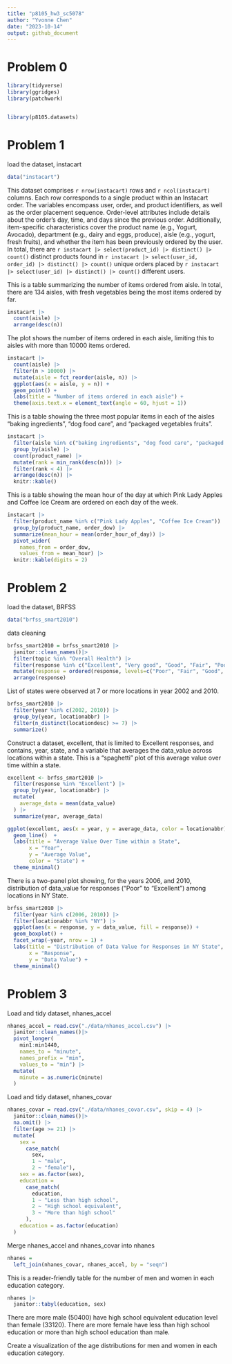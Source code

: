 ```yaml
---
title: "p8105_hw3_sc5078"
author: "Yvonne Chen"
date: "2023-10-14"
output: github_document
---
```


# Problem 0
```r
library(tidyverse)
library(ggridges)
library(patchwork)


library(p8105.datasets)

```

# Problem 1
load the dataset, instacart
```r
data("instacart")
```
This dataset comprises `r nrow(instacart)` rows and `r ncol(instacart)` columns. Each row corresponds to a single product within an Instacart order. The variables encompass user, order, and product identifiers, as well as the order placement sequence. Order-level attributes include details about the order's day, time, and days since the previous order. Additionally, item-specific characteristics cover the product name (e.g., Yogurt, Avocado), department (e.g., dairy and eggs, produce), aisle (e.g., yogurt, fresh fruits), and whether the item has been previously ordered by the user. In total, there are `r instacart |> select(product_id) |> distinct() |> count()` distinct products found in `r instacart |> select(user_id, order_id) |> distinct() |> count()` unique orders placed by `r instacart |> select(user_id) |> distinct() |> count()` different users.


This is a table summarizing the number of items ordered from aisle. In total, there are 134 aisles, with fresh vegetables being the most items ordered by far.
```r
instacart |> 
  count(aisle) |> 
  arrange(desc(n))
```


The plot shows the number of items ordered in each aisle, limiting this to aisles with more than 10000 items ordered.
```r
instacart |> 
  count(aisle) |> 
  filter(n > 10000) |> 
  mutate(aisle = fct_reorder(aisle, n)) |> 
  ggplot(aes(x = aisle, y = n)) + 
  geom_point() + 
  labs(title = "Number of items ordered in each aisle") +
  theme(axis.text.x = element_text(angle = 60, hjust = 1))

```


This is a table showing the three most popular items in each of the aisles “baking ingredients”, “dog food care”, and “packaged vegetables fruits”.
```r
instacart |> 
  filter(aisle %in% c("baking ingredients", "dog food care", "packaged vegetables fruits")) |>
  group_by(aisle) |> 
  count(product_name) |> 
  mutate(rank = min_rank(desc(n))) |> 
  filter(rank < 4) |> 
  arrange(desc(n)) |>
  knitr::kable()
```


This is a table showing the mean hour of the day at which Pink Lady Apples and Coffee Ice Cream are ordered on each day of the week.
```r
instacart |>
  filter(product_name %in% c("Pink Lady Apples", "Coffee Ice Cream")) |>
  group_by(product_name, order_dow) |>
  summarize(mean_hour = mean(order_hour_of_day)) |>
  pivot_wider(
    names_from = order_dow, 
    values_from = mean_hour) |>
  knitr::kable(digits = 2)
```


# Problem 2
load the dataset, BRFSS
```r
data("brfss_smart2010")
```

data cleaning
```r
brfss_smart2010 = brfss_smart2010 |>
  janitor::clean_names()|>
  filter(topic %in% "Overall Health") |>
  filter(response %in% c("Excellent", "Very good", "Good", "Fair", "Poor")) |>
  mutate(response = ordered(response, levels=c("Poor", "Fair", "Good", "Very good", "Excellent"))) |>
  arrange(response)
```


List of states were observed at 7 or more locations in year 2002 and 2010.
```r
brfss_smart2010 |>
  filter(year %in% c(2002, 2010)) |>
  group_by(year, locationabbr) |>
  filter(n_distinct(locationdesc) >= 7) |>
  summarize()
```


Construct a dataset, excellent, that is limited to Excellent responses, and contains, year, state, and a variable that averages the data_value across locations within a state. This is a “spaghetti” plot of this average value over time within a state.
```r
excellent <- brfss_smart2010 |>
  filter(response %in% "Excellent") |>
  group_by(year, locationabbr) |>
  mutate(
    average_data = mean(data_value)
  ) |>
  summarize(year, average_data)

ggplot(excellent, aes(x = year, y = average_data, color = locationabbr)) +
  geom_line()  +
  labs(title = "Average Value Over Time within a State",
       x = "Year",
       y = "Average Value",
       color = "State") + 
  theme_minimal()
```


There is a two-panel plot showing, for the years 2006, and 2010, distribution of data_value for responses (“Poor” to “Excellent”) among locations in NY State.
```r
brfss_smart2010 |>
  filter(year %in% c(2006, 2010)) |>
  filter(locationabbr %in% "NY") |>
  ggplot(aes(x = response, y = data_value, fill = response)) +
  geom_boxplot() +
  facet_wrap(~year, nrow = 1) +
  labs(title = "Distribution of Data Value for Responses in NY State",
       x = "Response",
       y = "Data Value") +
  theme_minimal()
```


# Problem 3
Load and tidy dataset, nhanes_accel
```r
nhanes_accel = read.csv("./data/nhanes_accel.csv") |>
  janitor::clean_names()|>
  pivot_longer(
    min1:min1440,
    names_to = "minute", 
    names_prefix = "min",
    values_to = "min") |>
  mutate(
    minute = as.numeric(minute)
  )
```

Load and tidy dataset, nhanes_covar
```r
nhanes_covar = read.csv("./data/nhanes_covar.csv", skip = 4) |>
  janitor::clean_names()|>
  na.omit() |>
  filter(age >= 21) |>
  mutate(
    sex = 
      case_match(
        sex, 
        1 ~ "male", 
        2 ~ "female"), 
    sex = as.factor(sex),
    education =
      case_match(
        education,
        1 ~ "Less than high school",
        2 ~ "High school equivalent",
        3 ~ "More than high school"
      ),
    education = as.factor(education)
  )
```

Merge nhanes_accel and nhanes_covar into nhanes
```r
nhanes = 
  left_join(nhanes_covar, nhanes_accel, by = "seqn")
```

This is a reader-friendly table for the number of men and women in each education category.
```r
nhanes |>
  janitor::tabyl(education, sex)
```
There are more male (50400) have high school equivalent education level than female (33120). There are more female have less than high school education or more than high school education than male.

Create a visualization of the age distributions for men and women in each education category.
```r


```


